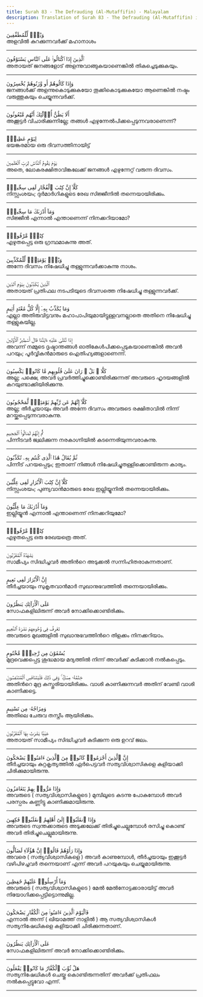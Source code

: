 ```yaml
---
title: Surah 83 - The Defrauding (Al-Mutaffifin) - Malayalam
description: Translation of Surah 83 - The Defrauding (Al-Mutaffifin) in Malayalam
---
```





<Aside type="quran" title="1">
وَيْلٌۭ لِّلْمُطَفِّفِينَ
</Aside>

<Aside type="reference" title="1">
അളവില്‍ കുറക്കുന്നവര്‍ക്ക്‌ മഹാനാശം
</Aside>

---

<Aside type="quran" title="2">
ٱلَّذِينَ إِذَا ٱكْتَالُوا۟ عَلَى ٱلنَّاسِ يَسْتَوْفُونَ
</Aside>

<Aside type="reference" title="2">
അതായത്‌ ജനങ്ങളോട്‌ അളന്നുവാങ്ങുകയാണെങ്കില്‍ തികച്ചെടുക്കുകയും.
</Aside>

---

<Aside type="quran" title="3">
وَإِذَا كَالُوهُمْ أَو وَّزَنُوهُمْ يُخْسِرُونَ
</Aside>

<Aside type="reference" title="3">
ജനങ്ങള്‍ക്ക്‌ അളന്നുകൊടുക്കുകയോ തൂക്കികൊടുക്കുകയോ ആണെങ്കില്‍ നഷ്ടം വരുത്തുകയും ചെയ്യുന്നവര്‍ക്ക്‌.
</Aside>

---

<Aside type="quran" title="4">
أَلَا يَظُنُّ أُو۟لَٰٓئِكَ أَنَّهُم مَّبْعُوثُونَ
</Aside>

<Aside type="reference" title="4">
അക്കൂട്ടര്‍ വിചാരിക്കുന്നില്ലേ; തങ്ങള്‍ എഴുന്നേല്‍പിക്കപ്പെടുന്നവരാണെന്ന്‌?
</Aside>

---

<Aside type="quran" title="5">
لِيَوْمٍ عَظِيمٍۢ
</Aside>

<Aside type="reference" title="5">
ഭയങ്കരമായ ഒരു ദിവസത്തിനായിട്ട്‌
</Aside>

---

<Aside type="quran" title="6">
يَوْمَ يَقُومُ ٱلنَّاسُ لِرَبِّ ٱلْعَٰلَمِينَ
</Aside>

<Aside type="reference" title="6">
അതെ, ലോകരക്ഷിതാവിങ്കലേക്ക്‌ ജനങ്ങള്‍ എഴുന്നേറ്റ്‌ വരുന്ന ദിവസം.
</Aside>

---

<Aside type="quran" title="7">
كَلَّآ إِنَّ كِتَٰبَ ٱلْفُجَّارِ لَفِى سِجِّينٍۢ
</Aside>

<Aside type="reference" title="7">
നിസ്സംശയം; ദുര്‍മാര്‍ഗികളുടെ രേഖ സിജ്ജീനില്‍ തന്നെയായിരിക്കും.
</Aside>

---

<Aside type="quran" title="8">
وَمَآ أَدْرَىٰكَ مَا سِجِّينٌۭ
</Aside>

<Aside type="reference" title="8">
സിജ്ജീന്‍ എന്നാല്‍ എന്താണെന്ന്‌ നിനക്കറിയാമോ?
</Aside>

---

<Aside type="quran" title="9">
كِتَٰبٌۭ مَّرْقُومٌۭ
</Aside>

<Aside type="reference" title="9">
എഴുതപ്പെട്ട ഒരു ഗ്രന്ഥമാകുന്നു അത്‌.
</Aside>

---

<Aside type="quran" title="10">
وَيْلٌۭ يَوْمَئِذٍۢ لِّلْمُكَذِّبِينَ
</Aside>

<Aside type="reference" title="10">
അന്നേ ദിവസം നിഷേധിച്ചു തള്ളുന്നവര്‍ക്കാകുന്നു നാശം.
</Aside>

---

<Aside type="quran" title="11">
ٱلَّذِينَ يُكَذِّبُونَ بِيَوْمِ ٱلدِّينِ
</Aside>

<Aside type="reference" title="11">
അതായത്‌ പ്രതിഫല നടപടിയുടെ ദിവസത്തെ നിഷേധിച്ചു തള്ളുന്നവര്‍ക്ക്‌.
</Aside>

---

<Aside type="quran" title="12">
وَمَا يُكَذِّبُ بِهِۦٓ إِلَّا كُلُّ مُعْتَدٍ أَثِيمٍ
</Aside>

<Aside type="reference" title="12">
എല്ലാ അതിരുവിട്ടവനും മഹാപാപിയുമായിട്ടുള്ളവനല്ലാതെ അതിനെ നിഷേധിച്ചു തള്ളുകയില്ല.
</Aside>

---

<Aside type="quran" title="13">
إِذَا تُتْلَىٰ عَلَيْهِ ءَايَٰتُنَا قَالَ أَسَٰطِيرُ ٱلْأَوَّلِينَ
</Aside>

<Aside type="reference" title="13">
അവന്ന്‌ നമ്മുടെ ദൃഷ്ടാന്തങ്ങള്‍ ഓതികേള്‍പിക്കപ്പെടുകയാണെങ്കില്‍ അവന്‍ പറയും; പൂര്‍വ്വികന്‍മാരുടെ ഐതിഹ്യങ്ങളാണെന്ന്‌.
</Aside>

---

<Aside type="quran" title="14">
كَلَّا ۖ بَلْ ۜ رَانَ عَلَىٰ قُلُوبِهِم مَّا كَانُوا۟ يَكْسِبُونَ
</Aside>

<Aside type="reference" title="14">
അല്ല; പക്ഷെ, അവര്‍ പ്രവര്‍ത്തിച്ചുക്കൊണ്ടിരിക്കുന്നത്‌ അവരുടെ ഹൃദയങ്ങളില്‍ കറയുണ്ടാക്കിയിരിക്കുന്നു.
</Aside>

---

<Aside type="quran" title="15">
كَلَّآ إِنَّهُمْ عَن رَّبِّهِمْ يَوْمَئِذٍۢ لَّمَحْجُوبُونَ
</Aside>

<Aside type="reference" title="15">
അല്ല; തീര്‍ച്ചയായും അവര്‍ അന്നേ ദിവസം അവരുടെ രക്ഷിതാവില്‍ നിന്ന്‌ മറയ്ക്കപ്പെടുന്നവരാകുന്നു.
</Aside>

---

<Aside type="quran" title="16">
ثُمَّ إِنَّهُمْ لَصَالُوا۟ ٱلْجَحِيمِ
</Aside>

<Aside type="reference" title="16">
പിന്നീടവര്‍ ജ്വലിക്കുന്ന നരകാഗ്നിയില്‍ കടന്നെരിയുന്നവരാകുന്നു.
</Aside>

---

<Aside type="quran" title="17">
ثُمَّ يُقَالُ هَٰذَا ٱلَّذِى كُنتُم بِهِۦ تُكَذِّبُونَ
</Aside>

<Aside type="reference" title="17">
പിന്നീട്‌ പറയപ്പെടും; ഇതാണ്‌ നിങ്ങള്‍ നിഷേധിച്ചുതള്ളിക്കൊണ്ടിരുന്ന കാര്യം.
</Aside>

---

<Aside type="quran" title="18">
كَلَّآ إِنَّ كِتَٰبَ ٱلْأَبْرَارِ لَفِى عِلِّيِّينَ
</Aside>

<Aside type="reference" title="18">
നിസ്സംശയം; പുണ്യവാന്‍മാരുടെ രേഖ ഇല്ലിയ്യൂനില്‍ തന്നെയായിരിക്കും.
</Aside>

---

<Aside type="quran" title="19">
وَمَآ أَدْرَىٰكَ مَا عِلِّيُّونَ
</Aside>

<Aside type="reference" title="19">
ഇല്ലിയ്യൂന്‍ എന്നാല്‍ എന്താണെന്ന്‌ നിനക്കറിയുമോ?
</Aside>

---

<Aside type="quran" title="20">
كِتَٰبٌۭ مَّرْقُومٌۭ
</Aside>

<Aside type="reference" title="20">
എഴുതപ്പെട്ട ഒരു രേഖയത്രെ അത്‌.
</Aside>

---

<Aside type="quran" title="21">
يَشْهَدُهُ ٱلْمُقَرَّبُونَ
</Aside>

<Aside type="reference" title="21">
സാമീപ്യം സിദ്ധിച്ചവര്‍ അതിന്‍റെ അടുക്കല്‍ സന്നിഹിതരാകുന്നതാണ്‌.
</Aside>

---

<Aside type="quran" title="22">
إِنَّ ٱلْأَبْرَارَ لَفِى نَعِيمٍ
</Aside>

<Aside type="reference" title="22">
തീര്‍ച്ചയായും സുകൃതവാന്‍മാര്‍ സുഖാനുഭവത്തില്‍ തന്നെയായിരിക്കും.
</Aside>

---

<Aside type="quran" title="23">
عَلَى ٱلْأَرَآئِكِ يَنظُرُونَ
</Aside>

<Aside type="reference" title="23">
സോഫകളിലിരുന്ന്‌ അവര്‍ നോക്കിക്കൊണ്ടിരിക്കും.
</Aside>

---

<Aside type="quran" title="24">
تَعْرِفُ فِى وُجُوهِهِمْ نَضْرَةَ ٱلنَّعِيمِ
</Aside>

<Aside type="reference" title="24">
അവരുടെ മുഖങ്ങളില്‍ സുഖാനുഭവത്തിന്‍റെ തിളക്കം നിനക്കറിയാം.
</Aside>

---

<Aside type="quran" title="25">
يُسْقَوْنَ مِن رَّحِيقٍۢ مَّخْتُومٍ
</Aside>

<Aside type="reference" title="25">
മുദ്രവെക്കപ്പെട്ട ശുദ്ധമായ മദ്യത്തില്‍ നിന്ന്‌ അവര്‍ക്ക്‌ കുടിക്കാന്‍ നല്‍കപ്പെടും.
</Aside>

---

<Aside type="quran" title="26">
خِتَٰمُهُۥ مِسْكٌۭ ۚ وَفِى ذَٰلِكَ فَلْيَتَنَافَسِ ٱلْمُتَنَٰفِسُونَ
</Aside>

<Aside type="reference" title="26">
അതിന്‍റെ മുദ്ര കസ്തൂരിയായിരിക്കും. വാശി കാണിക്കുന്നവര്‍ അതിന്‌ വേണ്ടി വാശി കാണിക്കട്ടെ.
</Aside>

---

<Aside type="quran" title="27">
وَمِزَاجُهُۥ مِن تَسْنِيمٍ
</Aside>

<Aside type="reference" title="27">
അതിലെ ചേരുവ തസ്നീം ആയിരിക്കും.
</Aside>

---

<Aside type="quran" title="28">
عَيْنًۭا يَشْرَبُ بِهَا ٱلْمُقَرَّبُونَ
</Aside>

<Aside type="reference" title="28">
അതായത്‌ സാമീപ്യം സിദ്ധിച്ചവര്‍ കുടിക്കുന്ന ഒരു ഉറവ്‌ ജലം.
</Aside>

---

<Aside type="quran" title="29">
إِنَّ ٱلَّذِينَ أَجْرَمُوا۟ كَانُوا۟ مِنَ ٱلَّذِينَ ءَامَنُوا۟ يَضْحَكُونَ
</Aside>

<Aside type="reference" title="29">
തീര്‍ച്ചയായും കുറ്റകൃത്യത്തില്‍ ഏര്‍പെട്ടവര്‍ സത്യവിശ്വാസികളെ കളിയാക്കി ചിരിക്കുമായിരുന്നു.
</Aside>

---

<Aside type="quran" title="30">
وَإِذَا مَرُّوا۟ بِهِمْ يَتَغَامَزُونَ
</Aside>

<Aside type="reference" title="30">
അവരുടെ ( സത്യവിശ്വാസികളുടെ ) മുമ്പിലൂടെ കടന്നു പോകുമ്പോള്‍ അവര്‍ പരസ്പരം കണ്ണിട്ടു കാണിക്കുമായിരുന്നു.
</Aside>

---

<Aside type="quran" title="31">
وَإِذَا ٱنقَلَبُوٓا۟ إِلَىٰٓ أَهْلِهِمُ ٱنقَلَبُوا۟ فَكِهِينَ
</Aside>

<Aside type="reference" title="31">
അവരുടെ സ്വന്തക്കാരുടെ അടുക്കലേക്ക്‌ തിരിച്ചുചെല്ലുമ്പോള്‍ രസിച്ചു കൊണ്ട്‌ അവര്‍ തിരിച്ചുചെല്ലുമായിരുന്നു.
</Aside>

---

<Aside type="quran" title="32">
وَإِذَا رَأَوْهُمْ قَالُوٓا۟ إِنَّ هَٰٓؤُلَآءِ لَضَآلُّونَ
</Aside>

<Aside type="reference" title="32">
അവരെ ( സത്യവിശ്വാസികളെ ) അവര്‍ കാണുമ്പോള്‍, തീര്‍ച്ചയായും ഇക്കൂട്ടര്‍ വഴിപിഴച്ചവര്‍ തന്നെയാണ്‌ എന്ന്‌ അവര്‍ പറയുകയും ചെയ്യുമായിരുന്നു.
</Aside>

---

<Aside type="quran" title="33">
وَمَآ أُرْسِلُوا۟ عَلَيْهِمْ حَٰفِظِينَ
</Aside>

<Aside type="reference" title="33">
അവരുടെ ( സത്യവിശ്വാസികളുടെ ) മേല്‍ മേല്‍നോട്ടക്കാരായിട്ട്‌ അവര്‍ നിയോഗിക്കപ്പെട്ടിട്ടൊന്നുമില്ല.
</Aside>

---

<Aside type="quran" title="34">
فَٱلْيَوْمَ ٱلَّذِينَ ءَامَنُوا۟ مِنَ ٱلْكُفَّارِ يَضْحَكُونَ
</Aside>

<Aside type="reference" title="34">
എന്നാല്‍ അന്ന്‌ ( ഖിയാമത്ത്‌ നാളില്‍ ) ആ സത്യവിശ്വാസികള്‍ സത്യനിഷേധികളെ കളിയാക്കി ചിരിക്കുന്നതാണ്‌.
</Aside>

---

<Aside type="quran" title="35">
عَلَى ٱلْأَرَآئِكِ يَنظُرُونَ
</Aside>

<Aside type="reference" title="35">
സോഫകളിലിരുന്ന്‌ അവര്‍ നോക്കിക്കൊണ്ടിരിക്കും.
</Aside>

---

<Aside type="quran" title="36">
هَلْ ثُوِّبَ ٱلْكُفَّارُ مَا كَانُوا۟ يَفْعَلُونَ
</Aside>

<Aside type="reference" title="36">
സത്യനിഷേധികള്‍ ചെയ്തു കൊണ്ടിരുന്നതിന്‌ അവര്‍ക്ക്‌ പ്രതിഫലം നല്‍കപ്പെട്ടുവോ എന്ന്‌.
</Aside>

---
